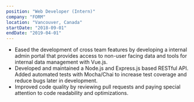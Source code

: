 ---
position: "Web Developer (Intern)"
company: "FORM"
location: "Vancouver, Canada"
startDate: "2018-09-01"
endDate: "2019-04-01"
---
* Eased the development of cross team features by developing a internal admin portal that provides access to non-user facing data and tools for internal data management with Vue.js.
* Developed and maintained a Node.js and Express.js based RESTful API. Added automated tests with Mocha/Chai to increase test coverage and reduce bugs later in development.
* Improved code quality by reviewing pull requests and paying special attention to code readability and optimizations.